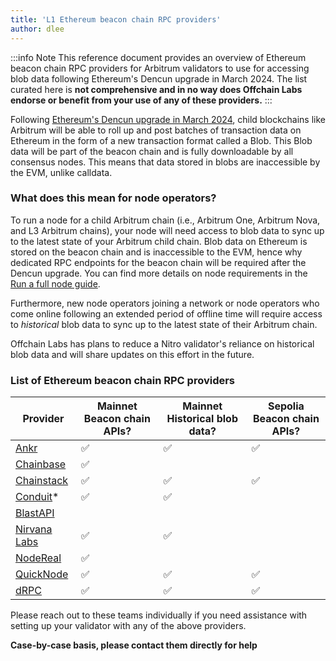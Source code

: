 ```yaml
---
title: 'L1 Ethereum beacon chain RPC providers'
author: dlee
---
```


:::info Note
This reference document provides an overview of Ethereum beacon chain RPC providers for Arbitrum validators to use for accessing blob data following Ethereum's Dencun upgrade in March 2024. The list curated here is **not comprehensive and in no way does Offchain Labs endorse or benefit from your use of any of these providers.**
:::

Following [Ethereum's Dencun upgrade in March 2024](https://eips.ethereum.org/EIPS/eip-7569), child blockchains like Arbitrum will be able to roll up and post batches of transaction data on Ethereum in the form of a new transaction format called a Blob. This Blob data will be part of the beacon chain and is fully downloadable by all consensus nodes. This means that data stored in blobs are inaccessible by the EVM, unlike calldata.

### What does this mean for node operators?

To run a node for a child Arbitrum chain (i.e., Arbitrum One, Arbitrum Nova, and L3 Arbitrum chains), your node will need access to blob data to sync up to the latest state of your Arbitrum child chain. Blob data on Ethereum is stored on the beacon chain and is inaccessible to the EVM, hence why dedicated RPC endpoints for the beacon chain will be required after the Dencun upgrade. You can find more details on node requirements in the [Run a full node guide](/run-arbitrum-node/03-run-full-node.mdx).

Furthermore, new node operators joining a network or node operators who come online following an extended period of offline time will require access to _historical_ blob data to sync up to the latest state of their Arbitrum chain.

Offchain Labs has plans to reduce a Nitro validator's reliance on historical blob data and will share updates on this effort in the future.

### List of Ethereum beacon chain RPC providers

| Provider                                                                    | Mainnet Beacon chain APIs? | Mainnet Historical blob data? | Sepolia Beacon chain APIs? |
| --------------------------------------------------------------------------- | -------------------------- | ----------------------------- | -------------------------- |
| [Ankr](https://www.ankr.com/docs/rpc-service/chains/chains-api/eth-beacon/) | ✅                         | ✅                            | ✅                         |
| [Chainbase](https://chainbase.com/)                                         | ✅                         |                               |                            |
| [Chainstack](https://docs.chainstack.com/reference/beacon-chain)            | ✅                         | ✅                            | ✅                         |
| [Conduit](https://conduit.xyz/)\*                                           | ✅                         | ✅                            |                            |
| [BlastAPI](https://blastapi.io/public-api/ethereum)                         |                            |                               |                            |
| [Nirvana Labs](https://nirvanalabs.io)                                      | ✅                         | ✅                            |                            |
| [NodeReal](https://nodereal.io/)                                            | ✅                         |                               |                            |
| [QuickNode](https://www.quicknode.com/docs/ethereum)                        | ✅                         | ✅                            | ✅                         |
| [dRPC](https://drpc.org/chainlist/eth-beacon-chain)                         | ✅                         | ✅                            | ✅                         |

Please reach out to these teams individually if you need assistance with setting up your validator with any of the above providers.

**Case-by-case basis, please contact them directly for help**
